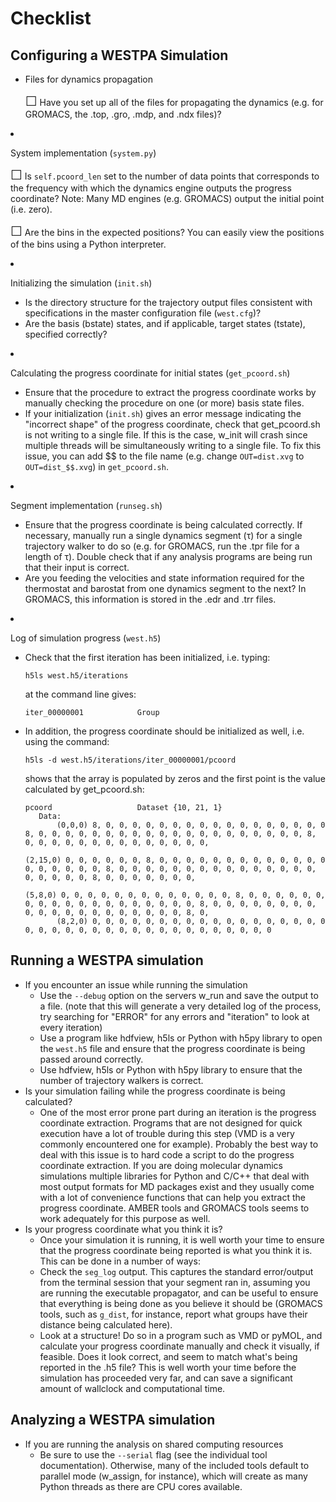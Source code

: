 = Checklist =

== Configuring a WESTPA Simulation ==

<ul>
<li>Files for dynamics propagation
<ul>
<span style="font-size:21px">☐</span> Have you set up all of the files for propagating the dynamics (e.g. for GROMACS, the .top, .gro, .mdp, and .ndx files)?</ul>
<li> System implementation (<code>system.py</code>)
<ul>
<span style="font-size:21px">☐</span> Is <code>self.pcoord_len</code> set to the number of data points that corresponds to the frequency with which the dynamics engine outputs the progress coordinate? Note: Many MD engines (e.g. GROMACS) output the initial point (i.e. zero).</ul>
<ul>
<span style="font-size:21px">☐</span> Are the bins in the expected positions? You can easily view the positions of the bins using a Python interpreter.</ul>
<li>Initializing the simulation (<code>init.sh</code>)
<ul>
<li>Is the directory structure for the trajectory output files consistent with specifications in the master configuration file (<code>west.cfg</code>)?</li>
<li>Are the basis (bstate) states, and if applicable, target states (tstate), specified correctly?</li></ul>
</li>
<li>Calculating the progress coordinate for initial states (<code>get_pcoord.sh</code>)
<ul>
<li>Ensure that the procedure to extract the progress coordinate works by manually checking the procedure on one (or more) basis state files.</li>
<li>If your initialization (<code>init.sh</code>) gives an error message indicating the &quot;incorrect shape&quot; of the progress coordinate, check that get_pcoord.sh is not writing to a single file. If this is the case, w_init will crash since multiple threads will be simultaneously writing to a single file. To fix this issue, you can add $$ to the file name (e.g. change <code>OUT=dist.xvg</code> to <code>OUT=dist_$$.xvg</code>) in <code>get_pcoord.sh</code>.</li></ul>
</li>
<li>Segment implementation (<code>runseg.sh</code>)
<ul>
<li>Ensure that the progress coordinate is being calculated correctly. If necessary, manually run a single dynamics segment (τ) for a single trajectory walker to do so (e.g. for GROMACS, run the .tpr file for a length of τ). Double check that if any analysis programs are being run that their input is correct.</li>
<li>Are you feeding the velocities and state information required for the thermostat and barostat from one dynamics segment to the next? In GROMACS, this information is stored in the .edr and .trr files.</li></ul>
</li>
<li>Log of simulation progress (<code>west.h5</code>)
<ul>
<li><p>Check that the first iteration has been initialized, i.e. typing:</p>
<pre>h5ls west.h5/iterations</pre>
<p>at the command line gives:</p>
<pre>iter_00000001            Group</pre></li>
<li><p>In addition, the progress coordinate should be initialized as well, i.e. using the command:</p>
<pre>h5ls -d west.h5/iterations/iter_00000001/pcoord</pre>
<p>shows that the array is populated by zeros and the first point is the value calculated by get_pcoord.sh:</p>
<pre>pcoord                   Dataset {10, 21, 1}
   Data:
       (0,0,0) 8, 0, 0, 0, 0, 0, 0, 0, 0, 0, 0, 0, 0, 0, 0, 0, 0, 0, 0, 0, 0, 8, 0, 0, 0, 0, 0, 0, 0, 0, 0, 0, 0, 0, 0, 0, 0, 0, 0, 0, 0, 0, 8, 0, 0, 0, 0, 0, 0, 0, 0, 0, 0, 0, 0, 0, 0,
       (2,15,0) 0, 0, 0, 0, 0, 0, 8, 0, 0, 0, 0, 0, 0, 0, 0, 0, 0, 0, 0, 0, 0, 0, 0, 0, 0, 0, 0, 8, 0, 0, 0, 0, 0, 0, 0, 0, 0, 0, 0, 0, 0, 0, 0, 0, 0, 0, 0, 0, 8, 0, 0, 0, 0, 0, 0, 0,
       (5,8,0) 0, 0, 0, 0, 0, 0, 0, 0, 0, 0, 0, 0, 0, 8, 0, 0, 0, 0, 0, 0, 0, 0, 0, 0, 0, 0, 0, 0, 0, 0, 0, 0, 0, 0, 8, 0, 0, 0, 0, 0, 0, 0, 0, 0, 0, 0, 0, 0, 0, 0, 0, 0, 0, 0, 0, 8, 0, 
       (8,2,0) 0, 0, 0, 0, 0, 0, 0, 0, 0, 0, 0, 0, 0, 0, 0, 0, 0, 0, 0, 8, 0, 0, 0, 0, 0, 0, 0, 0, 0, 0, 0, 0, 0, 0, 0, 0, 0, 0, 0, 0</pre></li></ul>
</li></ul>

== Running a WESTPA simulation ==

* If you encounter an issue while running the simulation
** Use the <code>--debug</code> option on the servers w_run and save the output to a file. (note that this will generate a very detailed log of the process, try searching for &quot;ERROR&quot; for any errors and &quot;iteration&quot; to look at every iteration)
** Use a program like hdfview, h5ls or Python with h5py library to open the <code>west.h5</code> file and ensure that the progress coordinate is being passed around correctly.
** Use hdfview, h5ls or Python with h5py library to ensure that the number of trajectory walkers is correct.
* Is your simulation failing while the progress coordinate is being calculated?
** One of the most error prone part during an iteration is the progress coordinate extraction. Programs that are not designed for quick execution have a lot of trouble during this step (VMD is a very commonly encountered one for example). Probably the best way to deal with this issue is to hard code a script to do the progress coordinate extraction. If you are doing molecular dynamics simulations multiple libraries for Python and C/C++ that deal with most output formats for MD packages exist and they usually come with a lot of convenience functions that can help you extract the progress coordinate. AMBER tools and GROMACS tools seems to work adequately for this purpose as well.
* Is your progress coordinate what you think it is?
** Once your simulation it is running, it is well worth your time to ensure that the progress coordinate being reported is what you think it is. This can be done in a number of ways:
** Check the <code>seg_log</code> output. This captures the standard error/output from the terminal session that your segment ran in, assuming you are running the executable propagator, and can be useful to ensure that everything is being done as you believe it should be (GROMACS tools, such as <code>g_dist</code>, for instance, report what groups have their distance being calculated here).
** Look at a structure! Do so in a program such as VMD or pyMOL, and calculate your progress coordinate manually and check it visually, if feasible. Does it look correct, and seem to match what's being reported in the .h5 file? This is well worth your time before the simulation has proceeded very far, and can save a significant amount of wallclock and computational time.

== Analyzing a WESTPA simulation ==

* If you are running the analysis on shared computing resources
** Be sure to use the <code>--serial</code> flag (see the individual tool documentation). Otherwise, many of the included tools default to parallel mode (w_assign, for instance), which will create as many Python threads as there are CPU cores available.

